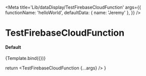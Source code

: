 
<!-- /Users/jeremytenjo/Dev/tenjo-apps/lib/functions/index.js -->

<Meta
  title='Lib/dataDisplay/TestFirebaseCloudFunction'
  args={{
    functionName: 'helloWorld',
    defaultData: { name: 'Jeremy' },
  }}
/>

# TestFirebaseCloudFunction

#### Default

<Story name='default' argTypes={{}} args={{}}>
  {Template.bind({})}
</Story>

  return <TestFirebaseCloudFunction {...args} />
}
